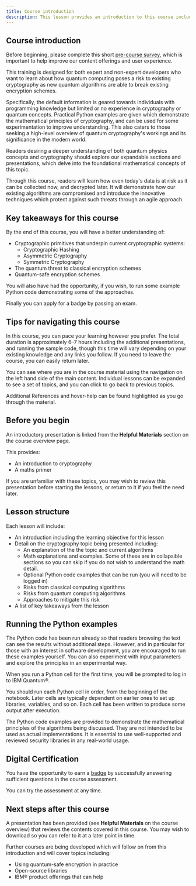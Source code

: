 ```yaml
---
title: Course introduction
description: This lesson provides an introduction to this course including an overview of the course contents, and approach to learning.
---
```



## Course introduction

Before beginning, please complete this short [pre-course survey](https://your.feedback.ibm.com/jfe/form/SV_07bsNr1LgHJPgjQ), which is important to help improve our content offerings and user experience.

This training is designed for both expert and non-expert developers who want to learn about how quantum computing poses a risk to existing cryptography as new quantum algorithms are able to break existing encryption schemes.

Specifically, the default information is geared towards individuals with programming knowledge but limited or no experience in cryptography or quantum concepts. Practical Python examples are given which demonstrate the mathematical principles of cryptography, and can be used for some experimentation to improve understanding. This also caters to those seeking a high-level overview of quantum cryptography's workings and its significance in the modern world.

Readers desiring a deeper understanding of both quantum physics concepts and cryptography should explore our expandable sections and presentations, which delve into the foundational mathematical concepts of this topic.

Through this course, readers will learn how even today's data is at risk as it can be collected now, and decrypted later. It will demonstrate how our existing algorithms are compromised and introduce the innovative techniques which protect against such threats through an <DefinitionTooltip definition="Set of principles and practices used in software development and project management. It emphasizes flexibility, collaboration, iterative development, and customer involvement throughout the project lifecycle. The goal of the agile approach is to respond quickly to changing requirements, deliver incremental improvements, and achieve better alignment with customer needs.">agile</DefinitionTooltip> approach.

## Key takeaways for this course

By the end of this course, you will have a better understanding of:

- Cryptographic primitives that underpin current cryptographic systems:
  - Cryptographic Hashing
  - Asymmetric Cryptography
  - Symmetric Cryptography
- The quantum threat to classical encryption schemes
- Quantum-safe encryption schemes

You will also have had the opportunity, if you wish, to run some example Python code demonstrating some of the approaches.

Finally you can apply for a badge by passing an exam.

## Tips for navigating this course

In this course, you can pace your learning however you prefer. The total duration is approximately 6–7 hours including the additional presentations, and running the sample code, though this time will vary depending on your existing knowledge and any links you follow. If you need to leave the course, you can easily return later.

You can see where you are in the course material using the navigation on the left hand side of the main content. Individual lessons can be expanded to see a set of topics, and you can click to go back to previous topics.

Additional References and hover-help can be found highlighted as you go through the material.

## Before you begin

An introductory presentation is linked from the **Helpful Materials** section on the course overview page.

This provides:
 - An introduction to cryptography
 - A maths primer

If you are unfamiliar with these topics, you may wish to review this presentation before starting the lessons, or return to it if you feel the need later.

## Lesson structure

Each lesson will include:
- An introduction including the learning objective for this lesson
- Detail on the cryptography topic being presented including:
  - An explanation of the the topic and current algorithms
  - Math explanations and examples. Some of these are in collapsible sections so you can skip if you do not wish to understand the math detail.
  - Optional Python code examples that can be run (you will need to be logged in)
  - Risks from classical computing algorithms
  - Risks from quantum computing algorithms
  - Approaches to mitigate this risk
- A list of key takeaways from the lesson

## Running the Python examples

The Python code has been run already so that readers browsing the text can see the results without additional steps. However, and in particular for those with an interest in software development, you are encouraged to run these examples yourself. You can also experiment with input parameters and explore the principles in an experimental way.

When you run a Python cell for the first time, you will be prompted to log in to IBM Quantum&reg;.

You should run each Python cell in order, from the beginning of the notebook. Later cells are typically dependent on earlier ones to set up libraries, variables, and so on. Each cell has been written to produce some output after execution.

<Admonition type="note" title="Important">
The Python code examples are provided to demonstrate the mathematical principles of the algorithms being discussed. They are not intended to be used as actual implementations. It is essential to use well-supported and reviewed security libraries in any real-world usage.
</Admonition>

## Digital Certification

You have the opportunity to earn a [badge](https://www.credly.com/org/ibm/badge/practical-introduction-to-quantum-safe-cryptography) by successfully answering sufficient questions in the course assessment.

You can try the assessment at any time.

## Next steps after this course

A presentation has been provided (see **Helpful Materials** on the course overview) that reviews the contents
covered in this course. You may wish to download so you can refer to it at a later point in time.

Further courses are being developed which will follow on from this introduction and will cover topics including:
- Using quantum-safe encryption in practice
- Open-source libraries
- IBM&reg; product offerings that can help
